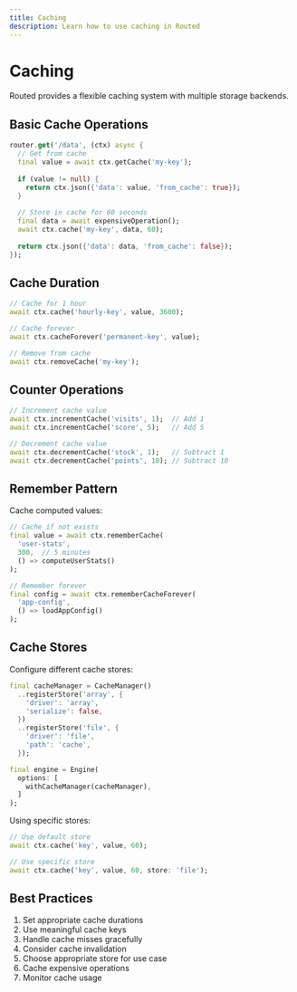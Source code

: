 ```yaml
---
title: Caching
description: Learn how to use caching in Routed
---
```


# Caching

Routed provides a flexible caching system with multiple storage backends.

## Basic Cache Operations

```dart
router.get('/data', (ctx) async {
  // Get from cache
  final value = await ctx.getCache('my-key');
  
  if (value != null) {
    return ctx.json({'data': value, 'from_cache': true});
  }
  
  // Store in cache for 60 seconds
  final data = await expensiveOperation();
  await ctx.cache('my-key', data, 60);
  
  return ctx.json({'data': data, 'from_cache': false});
});
```

## Cache Duration

```dart
// Cache for 1 hour
await ctx.cache('hourly-key', value, 3600);

// Cache forever
await ctx.cacheForever('permanent-key', value);

// Remove from cache
await ctx.removeCache('my-key');
```

## Counter Operations

```dart
// Increment cache value
await ctx.incrementCache('visits', 1);  // Add 1
await ctx.incrementCache('score', 5);   // Add 5

// Decrement cache value
await ctx.decrementCache('stock', 1);   // Subtract 1
await ctx.decrementCache('points', 10); // Subtract 10
```

## Remember Pattern

Cache computed values:

```dart
// Cache if not exists
final value = await ctx.rememberCache(
  'user-stats', 
  300,  // 5 minutes 
  () => computeUserStats()
);

// Remember forever
final config = await ctx.rememberCacheForever(
  'app-config',
  () => loadAppConfig()
);
```

## Cache Stores

Configure different cache stores:

```dart
final cacheManager = CacheManager()
  ..registerStore('array', {
    'driver': 'array',
    'serialize': false,
  })
  ..registerStore('file', {
    'driver': 'file',
    'path': 'cache',
  });

final engine = Engine(
  options: [
    withCacheManager(cacheManager),
  ]
);
```

Using specific stores:

```dart
// Use default store
await ctx.cache('key', value, 60);

// Use specific store
await ctx.cache('key', value, 60, store: 'file');
```

## Best Practices

1. Set appropriate cache durations
2. Use meaningful cache keys
3. Handle cache misses gracefully
4. Consider cache invalidation
5. Choose appropriate store for use case
6. Cache expensive operations
7. Monitor cache usage